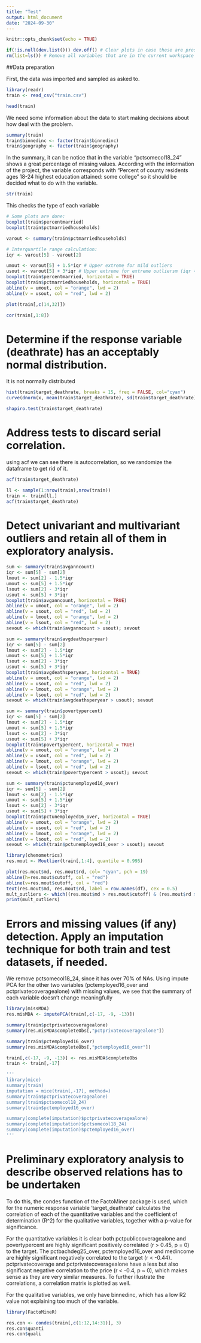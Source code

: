 ```yaml
---
title: "Test"
output: html_document
date: "2024-09-30"
---
```


```r
knitr::opts_chunk$set(echo = TRUE)
```

```r
if(!is.null(dev.list())) dev.off() # Clear plots in case these are present
rm(list=ls()) # Remove all variables that are in the current workspace
```

##Data preparation

First, the data was imported and sampled as asked to. 

```r
library(readr)
train <- read_csv("train.csv")
```

```r
head(train)
```
We need some information about the data to start making decisions about how deal with the problem.


```r
summary(train)
train$binnedinc <- factor(train$binnedinc)
train$geography <- factor(train$geography)
```
In the summary, it can be notice that in the variable "pctsomecol18_24" shows a great percentage of missing values. According with the information of the project, the variable corresponds with "Percent of county residents ages 18-24 highest education attained: some college" so it should be decided what to do with the variable.

```r
str(train)
```
This checks the type of each variable 
```r
# Some plots are done:
boxplot(train$percentmarried)
boxplot(train$pctmarriedhouseholds)
```

```r
varout <- summary(train$pctmarriedhouseholds)

# Interquartile range calculation:
iqr <- varout[5] - varout[2]

umout <- varout[5] + 1.5*iqr # Upper extreme for mild outliers
usout <- varout[5] + 3*iqr # Upper extreme for extreme outliersm (iqr = inter quartile range)
boxplot(train$percentmarried, horizontal = TRUE)
boxplot(train$pctmarriedhouseholds, horizontal = TRUE)
abline(v = umout, col = "orange", lwd = 2)
abline(v = usout, col = "red", lwd = 2)
```

```r
plot(train[,c(14,32)])
```

```r
cor(train[,1:8])
```

# Determine if the response variable (deathrate) has an acceptably normal distribution.

It is not normally distributed
```r
hist(train$target_deathrate, breaks = 15, freq = FALSE, col="cyan")
curve(dnorm(x, mean(train$target_deathrate), sd(train$target_deathrate)), add = TRUE)
```

```r
shapiro.test(train$target_deathrate)
```

# Address tests to discard serial correlation.

using acf we can see there is autocorrelation, so we randomize the dataframe to get rid of it.
```r
acf(train$target_deathrate)
```

```r
ll <- sample(1:nrow(train),nrow(train))
train <- train[ll,]
acf(train$target_deathrate)
```

# Detect univariant and multivariant outliers and retain all of them in exploratory analysis.

```r
sum <- summary(train$avganncount)
iqr <- sum[5] - sum[2]
lmout <- sum[2] - 1.5*iqr
umout <- sum[5] + 1.5*iqr
lsout <- sum[2] - 3*iqr
usout <- sum[5] + 3*iqr
boxplot(train$avganncount, horizontal = TRUE)
abline(v = umout, col = "orange", lwd = 2)
abline(v = usout, col = "red", lwd = 2)
abline(v = lmout, col = "orange", lwd = 2)
abline(v = lsout, col = "red", lwd = 2)
sevout <- which(train$avganncount > usout); sevout
```

```r
sum <- summary(train$avgdeathsperyear)
iqr <- sum[5] - sum[2]
lmout <- sum[2] - 1.5*iqr
umout <- sum[5] + 1.5*iqr
lsout <- sum[2] - 3*iqr
usout <- sum[5] + 3*iqr
boxplot(train$avgdeathsperyear, horizontal = TRUE)
abline(v = umout, col = "orange", lwd = 2)
abline(v = usout, col = "red", lwd = 2)
abline(v = lmout, col = "orange", lwd = 2)
abline(v = lsout, col = "red", lwd = 2)
sevout <- which(train$avgdeathsperyear > usout); sevout
```

```r
sum <- summary(train$povertypercent)
iqr <- sum[5] - sum[2]
lmout <- sum[2] - 1.5*iqr
umout <- sum[5] + 1.5*iqr
lsout <- sum[2] - 3*iqr
usout <- sum[5] + 3*iqr
boxplot(train$povertypercent, horizontal = TRUE)
abline(v = umout, col = "orange", lwd = 2)
abline(v = usout, col = "red", lwd = 2)
abline(v = lmout, col = "orange", lwd = 2)
abline(v = lsout, col = "red", lwd = 2)
sevout <- which(train$povertypercent > usout); sevout
```

```r
sum <- summary(train$pctunemployed16_over)
iqr <- sum[5] - sum[2]
lmout <- sum[2] - 1.5*iqr
umout <- sum[5] + 1.5*iqr
lsout <- sum[2] - 3*iqr
usout <- sum[5] + 3*iqr
boxplot(train$pctunemployed16_over, horizontal = TRUE)
abline(v = umout, col = "orange", lwd = 2)
abline(v = usout, col = "red", lwd = 2)
abline(v = lmout, col = "orange", lwd = 2)
abline(v = lsout, col = "red", lwd = 2)
sevout <- which(train$pctunemployed16_over > usout); sevout
```

```r
library(chemometrics)
res.mout <- Moutlier(train[,1:4], quantile = 0.995)
```

```r
plot(res.mout$md, res.mout$rd, col= "cyan", pch = 19)
abline(h=res.mout$cutoff, col = "red")
abline(v=res.mout$cutoff, col = "red")
text(res.mout$md, res.mout$rd, label = row.names(df), cex = 0.5)
mult_outliers <- which((res.mout$md > res.mout$cutoff) & (res.mout$rd > res.mout$cutoff))
print(mult_outliers)
```

# Errors and missing values (if any) detection. Apply an imputation technique for both train and test datasets, if needed.

We remove pctsomecol18_24, since it has over 70% of NAs.
Using impute PCA for the other two variables (pctemployed16_over and pctprivatecoveragealone) with missing values, we see that the summary of each variable doesn't change meaningfully
```r
library(missMDA)
res.misMDA <- imputePCA(train[,c(-17, -9, -13)])

summary(train$pctprivatecoveragealone)
summary(res.misMDA$completeObs[,"pctprivatecoveragealone"])

summary(train$pctemployed16_over)
summary(res.misMDA$completeObs[,"pctemployed16_over"])
```
```r
train[,c(-17, -9, -13)] <- res.misMDA$completeObs
train <- train[,-17]
```


```r
'''
library(mice)
summary(train)
imputation = mice(train[,-17], method=)
summary(train$pctprivatecoveragealone)
summary(train$pctsomecol18_24)
summary(train$pctemployed16_over)

summary(complete(imputation)$pctprivatecoveragealone)
summary(complete(imputation)$pctsomecol18_24)
summary(complete(imputation)$pctemployed16_over)
'''
```

# Preliminary exploratory analysis to describe observed relations has to be undertaken

To do this, the condes function of the FactoMiner package is used, which for the
numeric response variable ‘target_deathrate’ calculates the correlation of each of the quantitative
variables and the coefficient of determination (R^2) for the qualitative variables,
together with a p-value for significance.

For the quantitative variables it is clear both pctpubliccoveragealone and povertypercent are highly significant positively correlated (r > 0.45, p = 0) to the target. The pctbachdeg25_over, pctemployed16_over and medincome are highly significant negatively correlated to the target (r < -0.44). pctprivatecoverage and pctprivatecoveragealone have a less but also significant negative correlation to the price (r < -0.4, p ~ 0), which makes sense as they are very similar measures. To further illustrate the correlations, a correlation matrix is plotted as well.

For the qualitative variables, we only have binnedinc, which has a low R2 value not explaining too much of the variable.
```r
library(FactoMineR)

res.con <- condes(train[,c(1:12,14:31)], 3)
res.con$quanti
res.con$quali
```

